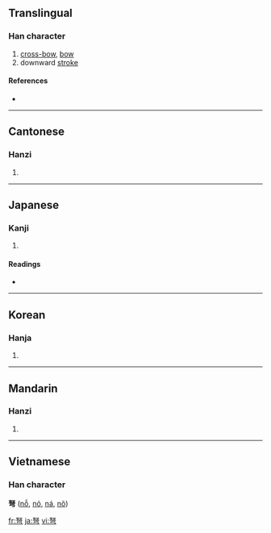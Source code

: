 ==Translingual==

===Han character===
{{Han char|rn=57|rad=弓|as=05|sn=8|four=4720<sub>7</sub>|canj=女水弓 (VEN)}}

# [[cross-bow]], [[bow]]
# downward [[stroke]]

====References====
* {{Han ref|kx=0358.030|dkj=09760|dj=0674.170|hdz=20994.050|uh=5F29|ud=24361|bh=A9B8|bd=43448}}

----

==Cantonese==

===Hanzi===
{{yue-hanzi|jyut=|y=nou5}}

# {{defn|Cantonese}}

----

==Japanese==

===Kanji===
{{ja-kanji|grade=|rs=弓05}}

# {{defn|Japanese}}

====Readings====
* {{ja-readings|on=[[ど]] (do)|kun=[[いしゅみ]] (ishumi)}}

----

==Korean==

===Hanja===
{{ko-hanja|hangeul=노|eumhun=|rv=no|mr=no|y=no}}

# {{defn|Korean}}

----

==Mandarin==

===Hanzi===
{{cmn-hanzi|pin=[[nǔ]] ([[nu3]])|wg=nu<sup>3</sup>}}

# {{defn|Mandarin}}

----

==Vietnamese==
===Han character===
'''弩''' ([[nỗ]], [[nỏ]], [[ná]], [[nõ]])

[[fr:弩]]
[[ja:弩]]
[[vi:弩]]